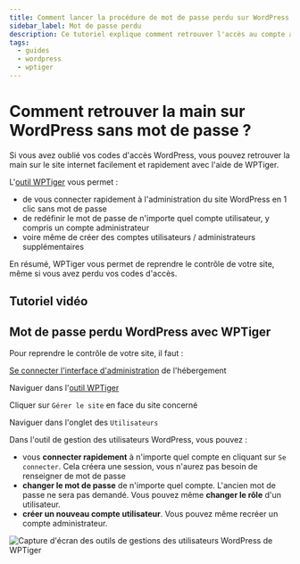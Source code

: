 ```yaml
---
title: Comment lancer la procédure de mot de passe perdu sur WordPress ?
sidebar_label: Mot de passe perdu
description: Ce tutoriel explique comment retrouver l'accès au compte administrateur de WordPress en cas de mot de passe perdu
tags:
  - guides
  - wordpress
  - wptiger
---
```

# Comment retrouver la main sur WordPress sans mot de passe ? 

Si vous avez oublié vos codes d'accès WordPress, vous pouvez retrouver la main sur le site internet facilement et 
rapidement avec l'aide de WPTiger. 

L'[outil WPTiger](/cpanel/o2switch/wptiger/) vous permet :
- de vous connecter rapidement à l'administration du site WordPress en 1 clic sans mot de passe 
- de redéfinir le mot de passe de n'importe quel compte utilisateur, y compris un compte administrateur 
- voire même de créer des comptes utilisateurs / administrateurs supplémentaires 

En résumé, WPTiger vous permet de reprendre le contrôle de votre site, même si vous avez perdu vos codes d'accès. 

## Tutoriel vidéo

<YoutubeVideo id='dzGJYFFlMXg' title="Comment se connecter sur WordPress sans son mot de passe ? (et le réinitialiser)"/>

## Mot de passe perdu WordPress avec WPTiger

Pour reprendre le contrôle de votre site, il faut :

<Badge text="1" /> [Se connecter l'interface d'administration](/guides/cpanel/comment-se-connecter) de l'hébergement

<Badge text="2" /> Naviguer dans l'[outil WPTiger](/cpanel/o2switch/wptiger/)

<Badge text="3" /> Cliquer sur `Gérer le site` en face du site concerné 

<Badge text="4" /> Naviguer dans l'onglet des `Utilisateurs` 

Dans l'outil de gestion des utilisateurs WordPress, vous pouvez : 
- vous **connecter rapidement** à n'importe quel compte en cliquant sur `Se connecter`. Cela créera une session, vous
n'aurez pas besoin de renseigner de mot de passe 
- **changer le mot de passe** de n'importe quel compte. L'ancien mot de passe ne sera pas demandé. Vous pouvez même
**changer le rôle** d'un utilisateur. 
- **créer un nouveau compte utilisateur**. Vous pouvez même recréer un compte administrateur.

<Image
    src="/img/docs/guides/wordpress/changer-mot-passe-wordpress.png"
    title="Reprendre le contrôle d'un site WordPress avec WPTiger"
    caption="Reprendre la main sur un site WordPress avec WPTiger"
    alt="Capture d'écran des outils de gestions des utilisateurs WordPress de WPTiger"
/>


